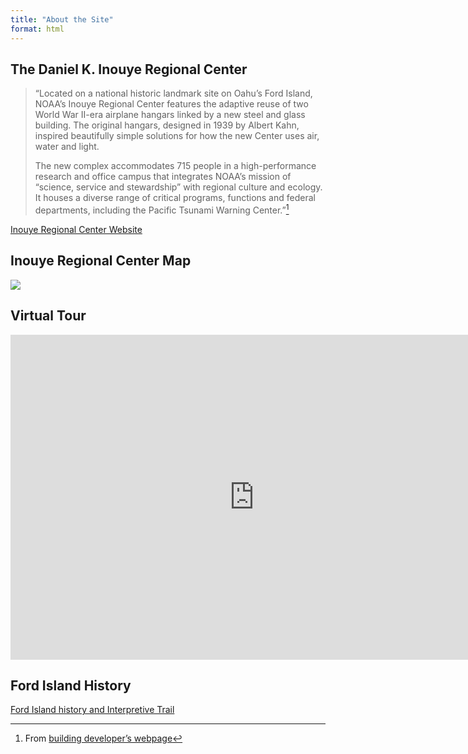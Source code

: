 ```yaml
---
title: "About the Site"
format: html
---
```


## The Daniel K. Inouye Regional Center

> "Located on a national historic landmark site on Oahu’s Ford Island, NOAA’s Inouye Regional Center features the adaptive reuse of two World War II-era airplane hangars linked by a new steel and glass building. The original hangars, designed in 1939 by Albert Kahn, inspired beautifully simple solutions for how the new Center uses air, water and light.
>
> The new complex accommodates 715 people in a high-performance research and office campus that integrates NOAA’s mission of “science, service and stewardship” with regional culture and ecology. It houses a diverse range of critical programs, functions and federal departments, including the Pacific Tsunami Warning Center."[^1]

[^1]: From [building developer's webpage](https://www.hok.com/projects/view/national-oceanic-and-atmospheric-administration-noaa-daniel-k-inouye-regional-center/)

[Inouye Regional Center Website](https://sites.google.com/noaa.gov/inouye-regional-center/home?pli=1){.external target="_blank"}

## Inouye Regional Center Map

![](images/IRC.jpg){fig-align="center"}

## Virtual Tour

<iframe src="https://www.youtube.com/embed/oINP4x5Ipy0" allowfullscreen frameborder=0 width="780" height="520"></iframe>


## Ford Island History

[Ford Island history and Interpretive Trail](https://historichawaii.org/2020/05/21/fordislandhistoricaltrail/){.external target="_blank"}
